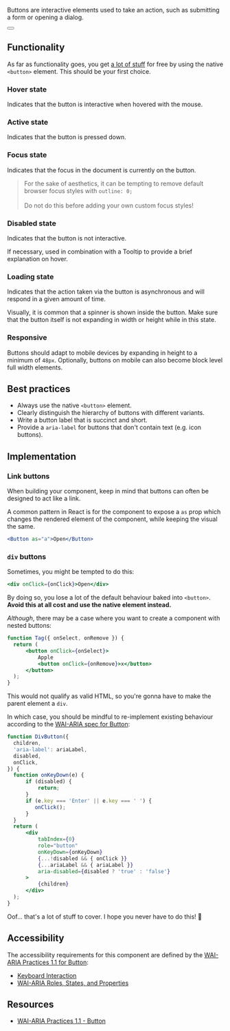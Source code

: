 
<article>

<Title>
  Button
</Title>

Buttons are interactive elements used to take an action, such as submitting a form or opening a dialog.

<div style={{ display: 'flex', alignItems: 'center', justifyContent: 'center'}}>
    <Button style={{ margin: '32px 0'}} />
</div>

</article>

<article>

## Functionality

As far as functionality goes, you get [a lot of stuff](https://www.w3.org/TR/wai-aria-practices/#keyboard-interaction-3) for free by using the native `<button>` element. This should be your first choice.

### Hover state

Indicates that the button is interactive when hovered with the mouse.

### Active state

Indicates that the button is pressed down.

### Focus state

Indicates that the focus in the document is currently on the button.

> For the sake of aesthetics, it can be tempting to remove default browser focus styles with `outline: 0;` <br /><br />
> Do not do this before adding your own custom focus styles!

### Disabled state

Indicates that the button is not interactive.

If necessary, used in combination with a <Link href="/play/tooltip">Tooltip</Link> to provide a brief explanation on hover.

### Loading state

Indicates that the action taken via the button is asynchronous and will respond in a given amount of time.

Visually, it is common that a spinner is shown inside the button.
Make sure that the button itself is not expanding in width or height while in this state.

### Responsive

Buttons should adapt to mobile devices by expanding in height to a minimum of `48px`.
Optionally, buttons on mobile can also become block level full width elements.

</article>

<article>

## Best practices

- Always use the native `<button>` element.
- Clearly distinguish the hierarchy of buttons with different variants.
- Write a button label that is succinct and short.
- Provide a `aria-label` for buttons that don't contain text (e.g. icon buttons).

</article>

<article>

## Implementation

### Link buttons

When building your component, keep in mind that buttons can often be designed to act like a link.

A common pattern in React is for the component to expose a `as` prop which changes the rendered element
of the component, while keeping the visual the same.

```jsx
<Button as="a">Open</Button>
```

### `div` buttons

Sometimes, you might be tempted to do this:

```jsx
<div onClick={onClick}>Open</div>
```

By doing so, you lose a lot of the default behaviour baked into `<button>`.
**Avoid this at all cost and use the native element instead.**

_Although_, there may be a case where you want to create a component with nested buttons:


```jsx
function Tag({ onSelect, onRemove }) {
  return (
      <button onClick={onSelect}>
          Apple
          <button onClick={onRemove}>x</button>
      </button>
  );
}
```

This would not qualify as valid HTML, so you're gonna have to make the parent element a `div`.

In which case, you should be mindful to re-implement existing behaviour according to the [WAI-ARIA spec for Button](https://www.w3.org/TR/wai-aria-practices/#button):

```jsx
function DivButton({
  children,
  'aria-label': ariaLabel,
  disabled,
  onClick,
}) {
  function onKeyDown(e) {
      if (disabled) {
          return;
      }
      if (e.key === 'Enter' || e.key === ' ') {
         onClick();
      }
  }
  return (
      <div
          tabIndex={0}
          role="button"
          onKeyDown={onKeyDown}
          {...!disabled && { onClick }}
          {...ariaLabel && { ariaLabel }}
          aria-disabled={disabled ? 'true' : 'false'}
      >
          {children}
      </div>
  );
}
```

Oof... that's a lot of stuff to cover. I hope you never have to do this! 😬


</article>

<article>

## Accessibility

The accessibility requirements for this component are defined by the [WAI-ARIA Practices 1.1 for Button](https://www.w3.org/TR/wai-aria-practices/#button):

- [Keyboard Interaction](https://www.w3.org/TR/wai-aria-practices/#keyboard-interaction-3)
- [WAI-ARIA Roles, States, and Properties](https://www.w3.org/TR/wai-aria-practices/#wai-aria-roles-states-and-properties-3)

</article>

<article>

## Resources

- [WAI-ARIA Practices 1.1 - Button](https://www.w3.org/TR/wai-aria-practices/#button)

</article>
